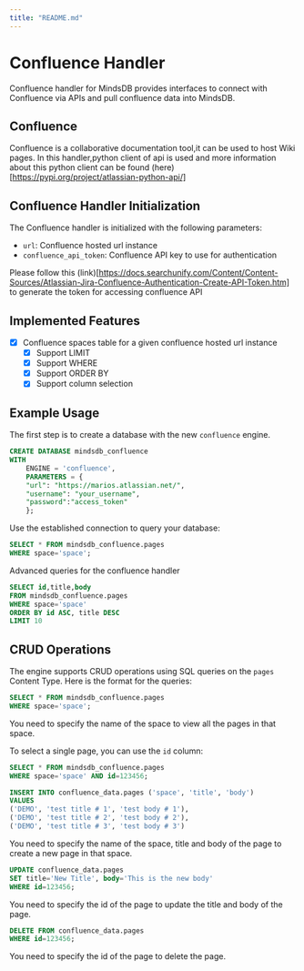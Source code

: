 ```yaml
---
title: "README.md"
---
```


# Confluence Handler

Confluence handler for MindsDB provides interfaces to connect with Confluence via APIs and pull confluence data into MindsDB.

## Confluence

Confluence is a collaborative documentation tool,it can be used to host Wiki pages. In this handler,python client of api is used and more information about this python client can be found (here)[https://pypi.org/project/atlassian-python-api/]

## Confluence Handler Initialization

The Confluence handler is initialized with the following parameters:

- `url`: Confluence hosted url instance
- `confluence_api_token`: Confluence API key to use for authentication

Please follow this (link)[https://docs.searchunify.com/Content/Content-Sources/Atlassian-Jira-Confluence-Authentication-Create-API-Token.htm] to generate the token for accessing confluence API

## Implemented Features

- [x] Confluence spaces table for a given confluence hosted url instance
  - [x] Support LIMIT
  - [x] Support WHERE
  - [x] Support ORDER BY
  - [x] Support column selection

## Example Usage

The first step is to create a database with the new `confluence` engine.

~~~~sql
CREATE DATABASE mindsdb_confluence
WITH
    ENGINE = 'confluence',
    PARAMETERS = {
    "url": "https://marios.atlassian.net/",
    "username": "your_username",
    "password":"access_token"
    };
~~~~

Use the established connection to query your database:

~~~~sql
SELECT * FROM mindsdb_confluence.pages
WHERE space='space';
~~~~

Advanced queries for the confluence handler

~~~~sql
SELECT id,title,body
FROM mindsdb_confluence.pages
WHERE space='space'
ORDER BY id ASC, title DESC
LIMIT 10
~~~~

## CRUD Operations

The engine supports CRUD operations using SQL queries on the `pages` Content Type.
Here is the format for the queries:

~~~~sql
SELECT * FROM mindsdb_confluence.pages
WHERE space='space';
~~~~

You need to specify the name of the space to view all the pages in that space.

To select a single page, you can use the `id` column:
~~~~sql
SELECT * FROM mindsdb_confluence.pages
WHERE space='space' AND id=123456;
~~~~

~~~~sql
INSERT INTO confluence_data.pages ('space', 'title', 'body')
VALUES
('DEMO', 'test title # 1', 'test body # 1'),
('DEMO', 'test title # 2', 'test body # 2'),
('DEMO', 'test title # 3', 'test body # 3')
~~~~

You need to specify the name of the space, title and body of the page to create a new page in that space.

~~~~sql
UPDATE confluence_data.pages
SET title='New Title', body='This is the new body'
WHERE id=123456;
~~~~

You need to specify the id of the page to update the title and body of the page.

~~~~sql
DELETE FROM confluence_data.pages
WHERE id=123456;
~~~~

You need to specify the id of the page to delete the page.
